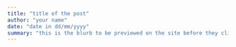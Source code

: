 ```yaml
---
title: "title of the post"
author: "your name"
date: "date in dd/mm/yyyy"
summary: "this is the blurb to be previewed on the site before they click on the full post"
---
```

<!-- Please copy this template into the posts folder and copy the above metadata into blog.yml -->
<!-- enter content here -->

